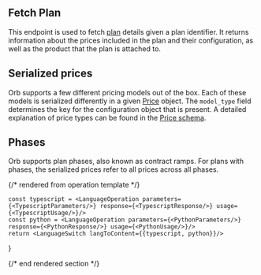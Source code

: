 ## Fetch Plan

This endpoint is used to fetch [plan](../guides/concepts##plan-and-price) details given a plan identifier.
It returns information about the prices included in the plan and their configuration, as well as the product
that the plan is attached to.

## Serialized prices
Orb supports a few different pricing models out of the box.
Each of these models is serialized differently in a given [Price](../guides/concepts#plan-and-price) object.
The `model_type` field determines the key for the configuration object that is present. A detailed explanation of
price types can be found in the [Price schema](../guides/concepts#plan-and-price).

## Phases
Orb supports plan phases, also known as contract ramps. For plans with phases, the serialized prices refer to
all prices across all phases.

{/* rendered from operation template */}


    const typescript = <LanguageOperation parameters={<TypescriptParameters/>} response={<TypescriptResponse/>} usage={<TypescriptUsage/>}/>
    const python = <LanguageOperation parameters={<PythonParameters/>} response={<PythonResponse/>} usage={<PythonUsage/>}/>
    return <LanguageSwitch langToContent={{typescript, python}}/>
}

<Operation />

{/* end rendered section */}
